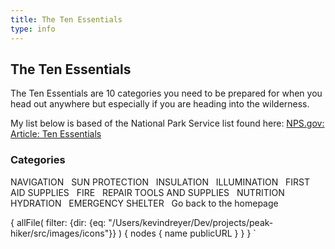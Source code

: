 ```yaml
---
title: The Ten Essentials
type: info
---
```



<SEO title="The Ten Essentials" />

## The Ten Essentials

The Ten Essentials are 10 categories you need to be prepared for when you head out anywhere but especially if you are heading into the wilderness.

My list below is based of the National Park Service list found here: <a href="https://www.nps.gov/articles/10essentials.htm" target="_blank">NPS.gov: Article: Ten Essentials</a>

### Categories

<ListGroup as="ol" numbered>
  <ListGroup.Item as="li">
    NAVIGATION  &nbsp;
    <Icon icons={props.data} name="compass-svgrepo-com" alt="compass" />
    <Icon icons={props.data} name="gps-svgrepo-com" alt="gps" />
  </ListGroup.Item>
  <ListGroup.Item as="li">
    SUN PROTECTION  &nbsp;
    <Icon icons={props.data} name="sunglasses-svgrepo-com 2" alt="sunglasses" />
    <Icon icons={props.data} name="billed-cap-svgrepo-com" alt="hat" />
  </ListGroup.Item>
  <ListGroup.Item as="li">
    INSULATION  &nbsp;
    <Icon icons={props.data} name="jacket-svgrepo-com" alt="jacket" />
    <Icon icons={props.data} name="winter-hat-svgrepo-com" alt="winter hat" />
    <Icon icons={props.data} name="gloves-svgrepo-com" alt="gloves" />
    <Icon icons={props.data} name="socks-svgrepo-com" alt="socks" />
    <Icon icons={props.data} name="raincoat-svgrepo-com" alt="raincoat" />
  </ListGroup.Item>
  <ListGroup.Item as="li">
    ILLUMINATION  &nbsp;
    <Icon icons={props.data} name="headlight-svgrepo-com" alt="headlamp" />
    <Icon icons={props.data} name="flashlight-svgrepo-com" alt="flashlight" />
  </ListGroup.Item>
  <ListGroup.Item as="li">
    FIRST AID SUPPLIES  &nbsp;
    <Icon icons={props.data} name="first-aid-svgrepo-com" alt="first-aid kit" />
  </ListGroup.Item>
  <ListGroup.Item as="li">
    FIRE  &nbsp;
    <Icon icons={props.data} name="lighter-svgrepo-com" alt="lighter" />
  </ListGroup.Item>
  <ListGroup.Item as="li">
    REPAIR TOOLS AND SUPPLIES  &nbsp;
    <Icon icons={props.data} name="swiss-army-knife-svgrepo-com 2" alt="knife" />
  </ListGroup.Item>
  <ListGroup.Item as="li">
    NUTRITION  &nbsp;
    <Icon icons={props.data} name="apple-svgrepo-com" alt="apple" />
  </ListGroup.Item>
  <ListGroup.Item as="li">
    HYDRATION  &nbsp;
    <Icon icons={props.data} name="bottle-svgrepo-com" alt="water bottle" />
  </ListGroup.Item>
  <ListGroup.Item as="li">
    EMERGENCY SHELTER  &nbsp;
    <Icon icons={props.data} name="sleeping-bag-svgrepo-com" alt="sleeping bag" />
  </ListGroup.Item>
</ListGroup>


<Link to="/">Go back to the homepage</Link>

  {
    allFile(
      filter: {dir: {eq: "/Users/kevindreyer/Dev/projects/peak-hiker/src/images/icons"}}
    ) {
      nodes {
        name
        publicURL
      }
    }
  }
`
